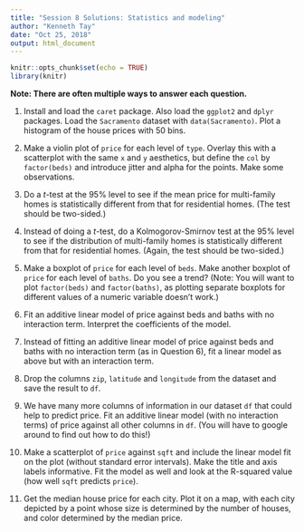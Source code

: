```yaml
---
title: "Session 8 Solutions: Statistics and modeling"
author: "Kenneth Tay"
date: "Oct 25, 2018"
output: html_document
---
```


```r
knitr::opts_chunk$set(echo = TRUE)
library(knitr)
```

**Note: There are often multiple ways to answer each question.**  

1. Install and load the `caret` package. Also load the `ggplot2` and `dplyr` packages. Load the `Sacramento` dataset with `data(Sacramento)`. Plot a histogram of the house prices with 50 bins.

2. Make a violin plot of `price` for each level of `type`. Overlay this with a scatterplot with the same `x` and `y` aesthetics, but define the `col` by `factor(beds)` and introduce jitter and alpha for the points.  Make some observations.  

3. Do a $t$-test at the 95% level to see if the mean price for multi-family homes is statistically different from that for residential homes. (The test should be two-sided.)

4. Instead of doing a $t$-test, do a Kolmogorov-Smirnov test at the 95% level to see if the distribution of multi-family homes is statistically different from that for residential homes. (Again, the test should be two-sided.)

5. Make a boxplot of `price` for each level of `beds`. Make another boxplot of `price` for each level of `baths`. Do you see a trend? (Note: You will want to plot `factor(beds)` and `factor(baths)`, as plotting separate boxplots for different values of a numeric variable doesn't work.)

6. Fit an additive linear model of price against beds and baths with no interaction term. Interpret the coefficients of the model.

7. Instead of fitting an additive linear model of price against beds and baths with no interaction term (as in Question 6), fit a linear model as above but with an interaction term.

8. Drop the columns `zip`, `latitude` and `longitude` from the dataset and save the result to `df`.

9. We have many more columns of information in our dataset `df` that could help to predict price. Fit an additive linear model (with no interaction terms) of price against all other columns in `df`. (You will have to google around to find out how to do this!)

10. Make a scatterplot of `price` against `sqft` and include the linear model fit on the plot (without standard error intervals). Make the title and axis labels informative. Fit the model as well and look at the R-squared value (how well `sqft` predicts `price`).

11. Get the median house price for each city. Plot it on a map, with each city depicted by a point whose size is determined by the number of houses, and color determined by the median price.